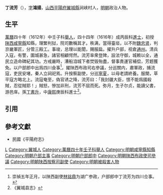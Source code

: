'''丁流芳'''（{{bd|16世紀||17世紀}}），[[表字|字]]'''鴻揚'''，[[山西|山西]][[平陽府|平陽府]][[翼城縣|翼城縣]]涧峡村人，[[明朝|明朝]]政治人物。

==生平==
[[萬曆|萬曆]]四十年（1612年）中壬子科[[舉人|舉人]]，四十四年（1616年）成丙辰科[[進士|進士]]，初授[[陕西|陕西]][[咸寧縣|咸寧縣]]知縣，理繁判狱，院司數稱其才。秩满，當得臺垣，以不附[[魏忠贤|魏忠贤]]，判京畿軍匠，分管三殿工。事竣，总理以能聞，賜服扁。擢升户部，视倉[[通州|通州]]。清兵入寇，有警，圍城甚急，諸官相顧愕然。流芳率衆登陴，設法守御，城赖以全，通民立造命碑紀其功。方戒嚴時，漕船洎城下者焚毁殆盡，督事責運官補偿，芳题獲免。以户部郎中出爲四川僉事<ref>崇禎五年正月，以陕西副使[[林铭鼎|林铭鼎]]为湖广参政，户部郎中丁流芳为四川佥事。</ref>，擢陕西布政司右參議，分巡關内，肅軍政，捕流寇，吏民安堵，秦人立祠祀焉。升按察副使，分巡[[寧夏|寧夏]]，以母老請終養。服闋，草平寇方略北上。流寇奄至，偽官诱之降，流芳曰：「我封疆大臣，恨不能爲國殺賊，忍從賊耶！」賊怒，慘加非刑，流芳不屈而死。弥月，生子尔贞，能讀父書，游邑庠。孫[[丁書升|丁書升]]，中[[康熙|康熙]]庚辰科進士<ref>《翼城县志》</ref>。

==引用==
{{reflist}}

{{start box}}
{{s-off}}
{{s-before|[[吕梦熊|吕梦熊]]<br>}}
{{s-title|明朝咸宁县知县|1616年—1619年}}
{{s-after|[[王文清_(明朝)|王文清]]<br>}}
{{end box}}

==參考文獻==
*民國《平陽府志》

{{萬曆四十四年丙辰科殿試金榜}}
{{明朝官员小作品}}
[[Category:丁姓|L]]
[[Category:翼城人|Category:翼城人]]
[[Category:萬曆四十年壬子科舉人|Category:萬曆四十年壬子科舉人]]
[[Category:明朝咸寧縣知縣|Category:明朝咸寧縣知縣]]
[[Category:明朝户部主事|Category:明朝户部主事]]
[[Category:明朝户部郎中|Category:明朝户部郎中]]
[[Category:明朝陕西布政使司參議|Category:明朝陕西布政使司參議]]
[[Category:明朝陕西按察司副使|Category:明朝陕西按察司副使]]
[[Category:明朝被殺害人物|Category:明朝被殺害人物]]